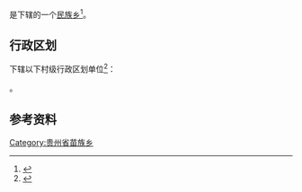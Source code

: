 {{中国乡级行政区|52/05/27/208/000}}

'''{{PAGENAMEBASE}}'''是{{PRC admin/fullname|52/05/27/208/000|3}}下辖的一个[[民族乡|民族乡]]<ref>{{PRC admin/ref sgc|{{PRC admin/parent|52/05/27/208/000}}}}</ref>。

== 行政区划 ==
{{PAGENAMEBASE}}下辖以下村级行政区划单位<ref>{{PRC admin/ref sgc|52/05/27/208/000}}</ref>：

{{PRC admin/children|52/05/27/208/000}}。

== 参考资料 ==
{{reflist}}

{{贵州行政区划小作品}}
{{PRC admin/navcat|52/05/27/208/000}}
[[Category:贵州省苗族乡|Category:贵州省苗族乡]]